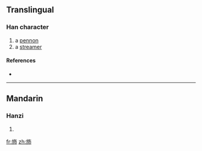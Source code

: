 ==Translingual==

===Han character===
{{Han char|rn=70|rad=方|as=05|sn=9|four=|canj=卜尸人中月 (YSOLB)}}

# a [[pennon]]
# a [[streamer]]

====References====
* {{Han ref|kx=0482.050|dkj=13630|hdz=32176.040|uh=65BE|ud=26046}}

----

==Mandarin==

===Hanzi===
{{cmn-hanzi|pin=[[liú]] ([[liu2]]), [[pèi]] ([[pei4]])|wg=liu<sup>2</sup>, p'ei<sup>4</sup>}}

# {{defn|Mandarin}}

[[fr:斾]]
[[zh:斾]]